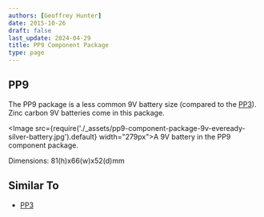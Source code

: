 ```yaml
---
authors: [Geoffrey Hunter]
date: 2015-10-26
draft: false
last_update: 2024-04-29
title: PP9 Component Package
type: page
---
```


## PP9

The PP9 package is a less common 9V battery size (compared to the [PP3](../pp3-component-package)). Zinc carbon 9V batteries come in this package.

<Image src={require('./_assets/pp9-component-package-9v-eveready-silver-battery.jpg').default} width="279px">A 9V battery in the PP9 component package.</Image>

Dimensions: 81(h)x66(w)x52(d)mm

## Similar To

* [PP3](../pp3-component-package)